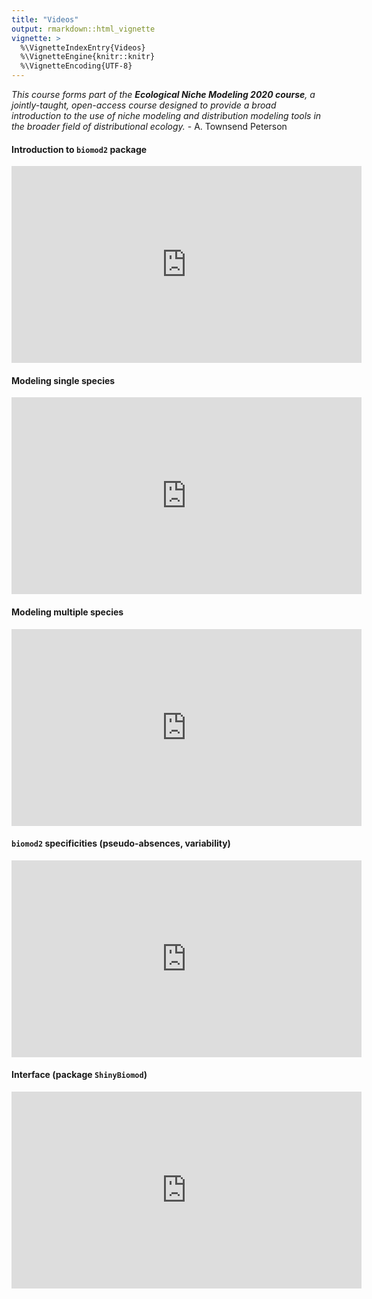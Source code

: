 ```yaml
---
title: "Videos"
output: rmarkdown::html_vignette
vignette: >
  %\VignetteIndexEntry{Videos}
  %\VignetteEngine{knitr::knitr}
  %\VignetteEncoding{UTF-8}
---
```


<link rel="stylesheet" href="https://use.fontawesome.com/releases/v5.0.13/css/all.css" integrity="sha384-DNOHZ68U8hZfKXOrtjWvjxusGo9WQnrNx2sqG0tfsghAvtVlRW3tvkXWZh58N9jp" crossorigin="anonymous">


*This course forms part of the **Ecological Niche Modeling 2020 course**, a jointly-taught, open-access course designed to provide a broad introduction to the use of niche modeling and distribution modeling tools in the broader field of distributional ecology.* - A. Townsend Peterson


#### Introduction to `biomod2` package

<iframe width="560" height="315" src="https://www.youtube.com/embed/-IAdf8Vh6uY" title="Introduction to biomod2 package" frameborder="0" allow="accelerometer; autoplay; clipboard-write; encrypted-media; gyroscope; picture-in-picture" allowfullscreen></iframe>

#### Modeling single species

<iframe width="560" height="315" src="https://www.youtube.com/embed/QrwqhJgRbnY" title="Modelling single species" frameborder="0" allow="accelerometer; autoplay; clipboard-write; encrypted-media; gyroscope; picture-in-picture" allowfullscreen></iframe>


#### Modeling multiple species

<iframe width="560" height="315" src="https://www.youtube.com/embed/E2I5PSdwrG8" title="Modelling multiple species" frameborder="0" allow="accelerometer; autoplay; clipboard-write; encrypted-media; gyroscope; picture-in-picture" allowfullscreen></iframe>

#### `biomod2` specificities (pseudo-absences, variability)

<iframe width="560" height="315" src="https://www.youtube.com/embed/hEjhdURRy3o" title="biomod2 specifics" frameborder="0" allow="accelerometer; autoplay; clipboard-write; encrypted-media; gyroscope; picture-in-picture" allowfullscreen></iframe>

#### Interface (package `ShinyBiomod`)

<iframe width="560" height="315" src="https://www.youtube.com/embed/nhWPYeLhxoA" title="YouTube video player" frameborder="0" allow="accelerometer; autoplay; clipboard-write; encrypted-media; gyroscope; picture-in-picture" allowfullscreen></iframe>
